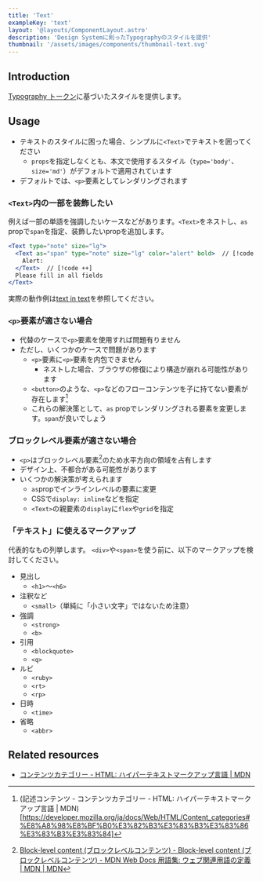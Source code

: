 ```yaml
---
title: 'Text'
exampleKey: 'text'
layout: '@layouts/ComponentLayout.astro'
description: 'Design Systemに則ったTypographyのスタイルを提供'
thumbnail: '/assets/images/components/thumbnail-text.svg'
---
```


## Introduction

[Typography トークン](/tokens/typography)に基づいたスタイルを提供します。

## Usage

- テキストのスタイルに困った場合、シンプルに`<Text>`でテキストを囲ってください
  - `props`を指定しなくとも、本文で使用するスタイル（`type='body'`、`size='md'`）がデフォルトで適用されています
- デフォルトでは、`<p>`要素としてレンダリングされます

### `<Text>`内の一部を装飾したい

例えば一部の単語を強調したいケースなどがあります。`<Text>`をネストし、`as` propで`span`を指定、装飾したいpropを追加します。

```jsx
<Text type="note" size="lg">
  <Text as="span" type="note" size="lg" color="alert" bold>  // [!code ++]
    Alert:
  </Text>  // [!code ++]
  Please fill in all fields
</Text>
```

実際の動作例は[text in text](/components/examples/text/text-in-text)を参照してください。

### `<p>`要素が適さない場合

- 代替のケースで`<p>`要素を使用すれば問題有りません
- ただし、いくつかのケースで問題があります
  - `<p>`要素に`<p>`要素を内包できません
    - ネストした場合、ブラウザの修復により構造が崩れる可能性があります
  - `<button>`のような、`<p>`などのフローコンテンツを子に持てない要素が存在します[^phrasing]
  - これらの解決策として、`as` propでレンダリングされる要素を変更します。`span`が良いでしょう

[^phrasing]: (記述コンテンツ - コンテンツカテゴリー - HTML: ハイパーテキストマークアップ言語 | MDN)[https://developer.mozilla.org/ja/docs/Web/HTML/Content_categories#%E8%A8%98%E8%BF%B0%E3%82%B3%E3%83%B3%E3%83%86%E3%83%B3%E3%83%84]

### ブロックレベル要素が適さない場合

- `<p>`はブロックレベル要素[^block]のため水平方向の領域を占有します
- デザイン上、不都合がある可能性があります
- いくつかの解決策が考えられます
  - `as`propでインラインレベルの要素に変更
  - CSSで`display: inline`などを指定
  - `<Text>`の親要素の`display`に`flex`や`grid`を指定

[^block]: [Block-level content (ブロックレベルコンテンツ) - Block-level content (ブロックレベルコンテンツ) - MDN Web Docs 用語集: ウェブ関連用語の定義 | MDN | MDN](https://developer.mozilla.org/ja/docs/Glossary/Block-level_content)

### 「テキスト」に使えるマークアップ

代表的なもの列挙します。
`<div>`や`<span>`を使う前に、以下のマークアップを検討してください。

- 見出し
  - `<h1>`〜`<h6>`
- 注釈など
  - `<small>`（単純に「小さい文字」ではないため注意）
- 強調
  - `<strong>`
  - `<b>`
- 引用
  - `<blockquote>`
  - `<q>`
- ルビ
  - `<ruby>`
  - `<rt>`
  - `<rp>`
- 日時
  - `<time>`
- 省略
  - `<abbr>`

## Related resources

- [コンテンツカテゴリー - HTML: ハイパーテキストマークアップ言語 | MDN](https://developer.mozilla.org/ja/docs/Web/HTML/Content_categories)


